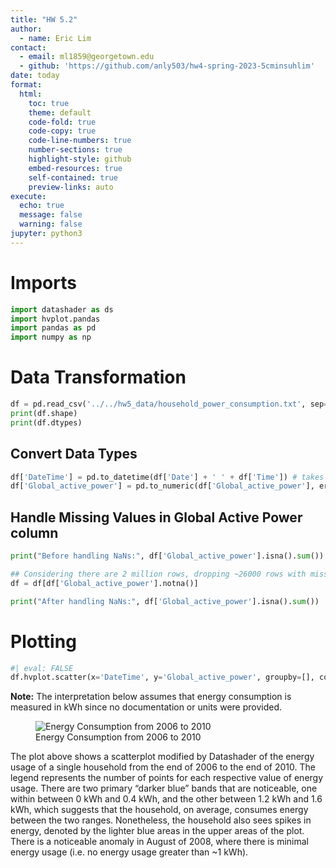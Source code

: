 ```yaml
---
title: "HW 5.2"
author:
  - name: Eric Lim
contact:
  - email: ml1859@georgetown.edu
  - github: 'https://github.com/anly503/hw4-spring-2023-5cminsuhlim'
date: today
format:
  html:
    toc: true
    theme: default
    code-fold: true
    code-copy: true
    code-line-numbers: true
    number-sections: true
    highlight-style: github
    embed-resources: true
    self-contained: true
    preview-links: auto
execute: 
  echo: true
  message: false
  warning: false
jupyter: python3
---
```


# Imports

```python
import datashader as ds
import hvplot.pandas
import pandas as pd
import numpy as np
```

# Data Transformation

```python
df = pd.read_csv('../../hw5_data/household_power_consumption.txt', sep=';')
print(df.shape)
print(df.dtypes)
```

## Convert Data Types

```python
df['DateTime'] = pd.to_datetime(df['Date'] + ' ' + df['Time']) # takes a LONG time
df['Global_active_power'] = pd.to_numeric(df['Global_active_power'], errors='coerce')
```

## Handle Missing Values in Global Active Power column

```python
print("Before handling NaNs:", df['Global_active_power'].isna().sum())

## Considering there are 2 million rows, dropping ~26000 rows with missing values doesn't seem unreasonable
df = df[df['Global_active_power'].notna()]

print("After handling NaNs:", df['Global_active_power'].isna().sum())
```

# Plotting

```python
#| eval: FALSE
df.hvplot.scatter(x='DateTime', y='Global_active_power', groupby=[], color='blue', rasterize=True)
```

**Note:** The interpretation below assumes that energy consumption is measured in kWh since no documentation or units were provided.

::: {#fig-scatter}

![Energy Consumption from 2006 to 2010](./dshade.png)

The plot above shows a scatterplot modified by Datashader of the energy usage of a single household from the end of 2006 to the end of 2010. The legend represents the number of points for each respective value of energy usage. There are two primary "darker blue" bands that are noticeable, one within between 0 kWh and 0.4 kWh, and the other between 1.2 kWh and 1.6 kWh, which suggests that the household, on average, consumes energy between the two ranges. Nonetheless, the household also sees spikes in energy, denoted by the lighter blue areas in the upper areas of the plot. There is a noticeable anomaly in August of 2008, where there is minimal energy usage (i.e. no energy usage greater than ~1 kWh).

:::